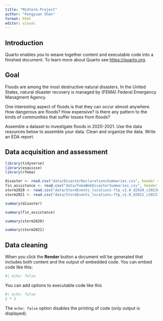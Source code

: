 ```yaml
---
title: "Midterm Project"
author: "Fengyuan Shen"
format: html
editor: visual
---
```


## Introduction

Quarto enables you to weave together content and executable code into a finished document. To learn more about Quarto see <https://quarto.org>.

## Goal

Floods are among the most destructive natural disasters. In the United States, natural disaster recovery is managed by (FEMA) Federal Emergency Managment Agency.

One interesting aspect of floods is that they can occur almost anywhere. How dangerous are floods? How expensive? Is there any pattern to the kinds of communities that suffer losses from floods?

Assemble a dataset to investigate floods in 2020-2021. Use the data resources below to assemble your data. Clean and organize the data. Write an EDA report.

## Data acquisition and assessment

```r
library(tidyverse)
library(esquisse)
library(rfema)
```

```r
disaster <- read.csv("data/DisasterDeclarationsSummaries.csv", header = T)
fin_assistance <- read.csv("data/FemaWebDisasterSummaries.csv", header = T)
storm2020 <- read.csv("data/StormEvents_locations-ftp_v1.0_d2020_c20230927.csv", header = T)
storm2021 <- read.csv("data/StormEvents_locations-ftp_v1.0_d2021_c20231017.csv", header = T)
```

```r
summary(disaster)
```

```r
summary(fin_assistance)
```

```r
summary(storm2020)
```

```r
summary(storm2021)
```

## Data cleaning

When you click the **Render** button a document will be generated that includes both content and the output of embedded code. You can embed code like this:

```r
#| echo: false

```

You can add options to executable code like this

```r
#| echo: false
2 * 2
```

The `echo: false` option disables the printing of code (only output is displayed).
